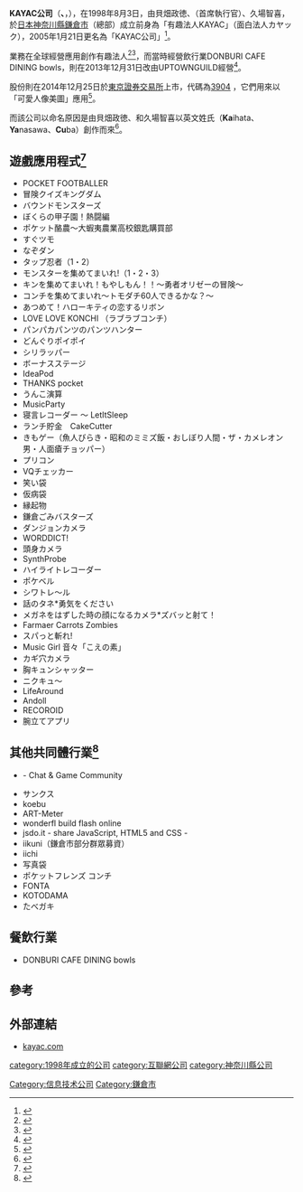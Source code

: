 '''KAYAC公司'''（'''{{lang-ja|株式会社カヤック}}、{{lang-en|KAYAC Inc.}}'''，{{tyo|3904}}），在1998年8月3日，由貝畑政徳、{{link-ja|柳澤大輔|柳澤大輔|}}（首席執行官）、久場智喜，於[[日本|日本]][[神奈川縣|神奈川縣]][[鎌倉市|鎌倉市]]（總部）成立前身為「有趣法人KAYAC」（面白法人カヤック），2005年1月21日更名為「KAYAC公司」<ref>{{Cite web |url=http://www.kayac.com/company/history |title=KAYAC公司歷史（日文） |accessdate=2015-11-22 |archive-date=2021-01-23 |archive-url=https://web.archive.org/web/20210123032017/https://www.kayac.com/company/history |dead-url=no }}</ref>。

業務在全球經營應用創作有趣法人<ref>{{Cite web |url=http://www.kayac.com/company/about |title=KAYAC公司資料（日文） |accessdate=2015-11-22 |archive-date=2016-07-07 |archive-url=https://web.archive.org/web/20160707004028/http://www.kayac.com/company/about |dead-url=no }}</ref><ref>{{Cite web |url=http://www.kayac.com/en/company/about |title=KAYAC公司資料（英文） |accessdate=2015-11-22 |archive-date=2016-06-04 |archive-url=https://web.archive.org/web/20160604023234/http://www.kayac.com/en/company/about |dead-url=no }}</ref>，而當時經營飲行業DONBURI CAFE DINING bowls，則在2013年12月31日改由UPTOWNGUILD經營<ref>{{Cite web |url=http://www.kayac.com/news/2013/12/bowls_ug |title=「DONBURI CAFE DINING bowls」設立新公司營運（日文） |accessdate=2015-11-22 |archive-date=2021-01-20 |archive-url=https://web.archive.org/web/20210120061333/https://www.kayac.com/news/2013/12/bowls_ug |dead-url=no }}</ref>。

股份則在2014年12月25日於[[東京證券交易所|東京證券交易所]]{{link-ja|母親板|マザーズ|}}上市，代碼為[http://stocks.finance.yahoo.co.jp/stocks/chart/?code=3904 3904] {{Wayback|url=http://stocks.finance.yahoo.co.jp/stocks/chart/?code=3904 |date=20190331043144 }}，它們用{{link-ja|日式數字遊戲|語呂合わせ|}}來以「可愛人像美圖」應用<ref>{{Cite web |url=http://www.kayac.com/news/2014/12/3904_riyu |title=該企業上市原因（日文） |accessdate=2015-11-22 |archive-date=2021-01-20 |archive-url=https://web.archive.org/web/20210120143051/https://www.kayac.com/news/2014/12/3904_riyu |dead-url=no }}</ref>。

而該公司以命名原因是由貝畑政徳、{{link-ja|柳澤大輔|柳澤大輔|}}和久場智喜以英文姓氏（'''Ka'''ihata、'''Ya'''nasawa、'''Cu'''ba）創作而來<ref>{{Cite web |url=http://www.kayac.com/news/1998/08/name_origin |title=命名原因（日文） |accessdate=2015-11-22 |archive-date=2021-01-20 |archive-url=https://web.archive.org/web/20210120052019/https://www.kayac.com/news/1998/08/name_origin |dead-url=no }}</ref>。

==遊戲應用程式<ref>{{Cite web |url=http://www.kayac.com/service/game |title=遊戲應用程式（日文） |accessdate=2015-11-22 |archive-date=2021-01-23 |archive-url=https://web.archive.org/web/20210123031856/https://www.kayac.com/service/game |dead-url=no }}</ref>==

*POCKET FOOTBALLER
*冒険クイズキングダム
*バウンドモンスターズ
*ぼくらの甲子園！熱闘編
*ポケット酪農～大蝦夷農業高校銀匙購買部
*すぐツモ
*なぞダン
*タップ忍者（1・2）
*モンスターを集めてまいれ!（1・2・3）
*キンを集めてまいれ！もやしもん！！～勇者オリゼーの冒険～
*コンチを集めてまいれ〜トモダチ60人できるかな？〜
*あつめて！ハローキティの恋するリボン
*LOVE LOVE KONCHI （ラブラブコンチ）
*パンパカパンツのパンツハンター
*どんぐりポイポイ
*シリラッパー
*ボーナスステージ
*IdeaPod
*THANKS pocket
*うんこ演算
*MusicParty
*寝言レコーダー 〜 LetItSleep
*ランチ貯金　CakeCutter
*きもゲー（魚人びらき・昭和のミミズ飯・おしぼり人間・ザ・カメレオン男・人面瘡チョッパー）
*プリコン
*VQチェッカー
*笑い袋
*仮病袋
*縁起物
*鎌倉ごみバスターズ
*ダンジョンカメラ
*WORDDICT!
*頭身カメラ
*SynthProbe
*ハイライトレコーダー
*ポケベル
*シワトレ〜ル
*話のタネ*勇気をください
*メガネをはずした時の顔になるカメラ*ズバッと射て！
*Farmaer Carrots Zombies
*スパっと斬れ!
*Music Girl 音々「こえの素」
*カギ穴カメラ
*胸キュンシャッター
*ニクキュ〜
*LifeAround
*Andoll
*RECOROID
*腕立てアプリ

==其他共同體行業<ref>{{Cite web |url=http://www.kayac.com/service/community |title=其他共同體行業（日文） |accessdate=2015-11-22 |archive-date=2016-07-07 |archive-url=https://web.archive.org/web/20160707002358/http://www.kayac.com/service/community |dead-url=no }}</ref>==
*{{link-ja|Lobi|Lobi|}} - Chat & Game Community
*サンクス
*koebu
*ART-Meter
*wonderfl build flash online
*jsdo.it - share JavaScript, HTML5 and CSS -
*iikuni（鎌倉市部分群眾募資）
*iichi
*写真袋
*ポケットフレンズ コンチ
*FONTA 
*KOTODAMA
*たべガキ

==餐飲行業==
*DONBURI CAFE DINING bowls

==參考==
{{reflist}}

==外部連結==
*[http://www.kayac.com/ kayac.com] {{Wayback|url=http://www.kayac.com/ |date=20210127132355 }}


[[category:1998年成立的公司|category:1998年成立的公司]]
[[category:互聯網公司|category:互聯網公司]]
[[category:神奈川縣公司|category:神奈川縣公司]]
[[Category:信息技术公司|Category:信息技术公司]]
[[Category:鎌倉市|Category:鎌倉市]]